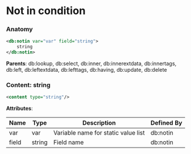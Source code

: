 # Not in condition

### Anatomy

```xml
<db:notin var="var" field="string">
    string
</db:notin>
```

**Parents**: db:lookup, db:select, db:inner, db:innerextdata, db:innertags, db:left, db:leftextdata, db:lefttags, db:having, db:update, db:delete

### Content: string

```xml
<content type="string"/>
```

**Attributes**:

| Name | Type | Description | Defined By |
| ---- | ---- | ----------- | ---------- |
| var | var | Variable name for static value list | db:notin |
| field | string | Field name | db:notin |


